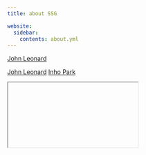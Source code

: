```yaml
---
title: about SSG

website:
  sidebar:
    contents: about.yml
---
```


[John Leonard](./john-leonard/index.qmd)

::: {.team-member-popups}
[John Leonard](javascript:void(0)){.btn .btn-primary .btn-lg .openPopupBtn}
[Inho Park](javascript:void(0)){.btn .btn-primary .btn-lg .openPopupBtn}
:::


<!-- <button class="openPopupBtn" id="john-leonard">John Leonard</button> -->
<div class="backdrop"></div>
<div class="about-popup">
  <div class="close back"></div>
  <div class="popup-wrap"><i class="close bi bi-x-lg"></i><iframe class="popupIframe" src=""></iframe></div>
</div>

<script>
  document.querySelectorAll('a.openPopupBtn').forEach(function (button) {
    button.id = button.textContent.trim().toLowerCase().replace(/\s/g, '-')
  });
  var bodyElement = document.body; // <body> element
  var popupDiv = document.querySelector('.about-popup'); // .about-popup element
  var openPopupButtons = document.querySelectorAll('.openPopupBtn'); // .openPopupBtn element
  var backDrop = document.querySelector('.backdrop');
  openPopupButtons.forEach(function (button) {
    button.addEventListener('click', function () {
      var buttonId = this.id;
      document.querySelector('.popupIframe').setAttribute('src', buttonId);
      popupDiv.classList.add('show');
      backDrop.classList.add('show');
      bodyElement.classList.add('no-scroll');
      
    });
  });
  
  document.querySelectorAll('.close').forEach(function (closeElement) {
    closeElement.addEventListener('click', function () {
      popupDiv.classList.remove('show');
      backDrop.classList.remove('show');
      bodyElement.classList.remove('no-scroll');
      
      setTimeout(function () {
        document.querySelector('.popupIframe').setAttribute('src', "");
      }, 600);
    });
  });

</script>